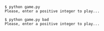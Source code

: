 ```
$ python game.py
Please, enter a positive integer to play...
```

```
$ python game.py bad
Please, enter a positive integer to play...
```
